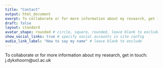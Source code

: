```yaml
---
title: "Contact"
output: html_document
exerpt: To collaborate or for more information about my research, get in touch!
draft: false
layout: standard
avatar_shape: rounded # circle, square, rounded, leave blank to exclude
show_social_links: true # specify social accounts in site config
audio_link_label: "How to say my name" # leave blank to exclude
---
```

To collaborate or for more information about my research, get in touch: j.dykxhoorn@ucl.ac.uk
